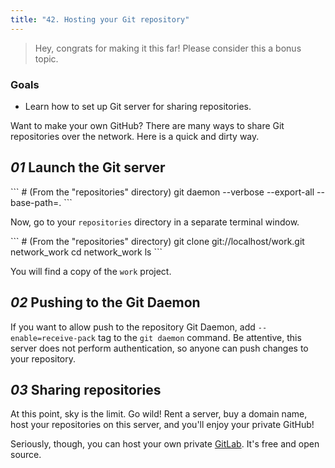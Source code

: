 ```yaml
---
title: "42. Hosting your Git repository"
---
```


> Hey, congrats for making it this far! Please consider this a bonus topic.

### Goals

- Learn how to set up Git server for sharing repositories.

Want to make your own GitHub? There are many ways to share Git repositories over the network. Here is a quick and dirty way.

## _01_ Launch the Git server

<Run>
```
# (From the "repositories" directory)
git daemon --verbose --export-all --base-path=.
```
</Run>

Now, go to your `repositories` directory in a separate terminal window.

<Run>
```
# (From the "repositories" directory)
git clone git://localhost/work.git network_work
cd network_work
ls
```
</Run>

You will find a copy of the `work` project.

## _02_ Pushing to the Git Daemon

If you want to allow push to the repository Git Daemon, add `--enable=receive-pack` tag to the `git daemon` command. Be attentive, this server does not perform authentication, so anyone can push changes to your repository.

## _03_ Sharing repositories

At this point, sky is the limit. Go wild! Rent a server, buy a domain name, host your repositories on this server, and you'll enjoy your private GitHub!

Seriously, though, you can host your own private [GitLab](https://gitlab.com/). It's free and open source.